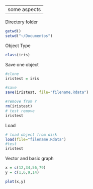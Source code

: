 --
some aspects
--
Directory folder
```r
getwd()
setwd("~/Documentos")
```

Object Type
```r
class(iris)
```
Save one object
```r
#clone
iristest = iris

#save
save(iristest, file="filename.Rdata")

#remove from r
rm(iristest)
# test remove
iristest
```
Load
```r
# load object from disk
load(file="filename.Rdata")
#test
iristest
```
Vector and basic graph
```r

x = c(12,34,56,79)
y = c(1,6,9,14)

plot(x,y)
```

